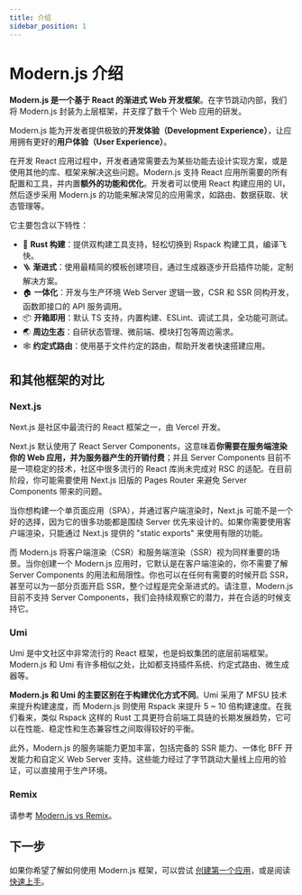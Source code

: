 ```yaml
---
title: 介绍
sidebar_position: 1
---
```


# Modern.js 介绍

**Modern.js 是一个基于 React 的渐进式 Web 开发框架**。在字节跳动内部，我们将 Modern.js 封装为上层框架，并支撑了数千个 Web 应用的研发。

Modern.js 能为开发者提供极致的**开发体验（Development Experience）**，让应用拥有更好的**用户体验（User Experience）**。

在开发 React 应用过程中，开发者通常需要去为某些功能去设计实现方案，或是使用其他的库、框架来解决这些问题。Modern.js 支持 React 应用所需要的所有配置和工具，并内置**额外的功能和优化**。开发者可以使用 React 构建应用的 UI，然后逐步采用 Modern.js 的功能来解决常见的应用需求，如路由、数据获取、状态管理等。

它主要包含以下特性：

- 🚀 **Rust 构建**：提供双构建工具支持，轻松切换到 Rspack 构建工具，编译飞快。
- 🪜 **渐进式**：使用最精简的模板创建项目，通过生成器逐步开启插件功能，定制解决方案。
- 🏠 **一体化**：开发与生产环境 Web Server 逻辑一致，CSR 和 SSR 同构开发，函数即接口的 API 服务调用。
- 📦 **开箱即用**：默认 TS 支持，内置构建、ESLint、调试工具，全功能可测试。
- 🌏 **周边生态**：自研状态管理、微前端、模块打包等周边需求。
- 🕸 **约定式路由**：使用基于文件约定的路由，帮助开发者快速搭建应用。

## 和其他框架的对比

### Next.js

Next.js 是社区中最流行的 React 框架之一，由 Vercel 开发。

Next.js 默认使用了 React Server Components，这意味着**你需要在服务端渲染你的 Web 应用，并为服务器产生的开销付费**；并且 Server Components 目前不是一项稳定的技术，社区中很多流行的 React 库尚未完成对 RSC 的适配。在目前阶段，你可能需要使用 Next.js 旧版的 Pages Router 来避免 Server Components 带来的问题。

当你想构建一个单页面应用（SPA），并通过客户端渲染时，Next.js 可能不是一个好的选择，因为它的很多功能都是围绕 Server 优先来设计的。如果你需要使用客户端渲染，只能通过 Next.js 提供的 "static exports" 来使用有限的功能。

而 Modern.js 将客户端渲染（CSR）和服务端渲染（SSR）视为同样重要的场景。当你创建一个 Modern.js 应用时，它默认是在客户端渲染的，你不需要了解 Server Components 的用法和局限性。你也可以在任何有需要的时候开启 SSR，甚至可以为一部分页面开启 SSR，整个过程是完全渐进式的。请注意，Modern.js 目前不支持 Server Components，我们会持续观察它的潜力，并在合适的时候支持它。

### Umi

Umi 是中文社区中非常流行的 React 框架，也是蚂蚁集团的底层前端框架。Modern.js 和 Umi 有许多相似之处，比如都支持插件系统、约定式路由、微生成器等。

**Modern.js 和 Umi 的主要区别在于构建优化方式不同**。Umi 采用了 MFSU 技术来提升构建速度，而 Modern.js 则使用 Rspack 来提升 5 ~ 10 倍构建速度。在我们看来，类似 Rspack 这样的 Rust 工具更符合前端工具链的长期发展趋势，它可以在性能、稳定性和生态兼容性之间取得较好的平衡。

此外，Modern.js 的服务端能力更加丰富，包括完备的 SSR 能力、一体化 BFF 开发能力和自定义 Web Server 支持。这些能力经过了字节跳动大量线上应用的验证，可以直接用于生产环境。

### Remix

请参考 [Modern.js vs Remix](https://github.com/web-infra-dev/modern.js/discussions/4872)。

## 下一步

如果你希望了解如何使用 Modern.js 框架，可以尝试 [创建第一个应用](/tutorials/first-app/c01-start)，或是阅读 [快速上手](/guides/get-started/quick-start)。
